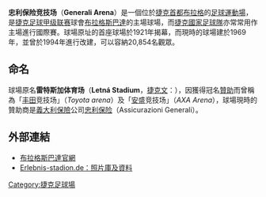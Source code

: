 {{NoteTA
|G1=football
|G2=uefa
}}
{{Infobox Stadium
| stadium_name        = 忠利保险竞技场<br />''Generali Arena''
| nickname            = 
| image               = [[File:Toyotaarena.jpg|250px]]
| fullname            = Letenský stadion
| location            = [[捷克|捷克]][[布拉格|布拉格]]
| coordinates         = {{Coord|50|5|59.29|N|14|24|57.28|E|type:landmark_region:CZ|display=inline,title}}
| broke_ground        = 
| built               =
| opened              = 1969年
| renovated           = 1994年
| closed              = 
| demolished          = 
| owner               = [[布拉格斯巴達足球俱樂部|布拉格斯巴達]]
| operator            = 
| surface             = 天然草
| construction_cost   = 
| architect           = 
| former_names        = 雷特斯加体育场（Letná Stadium，1917-2003）<br>丰田竞技场（Toyota arena，2003-2007）<br>安盛竞技场（AXA Arena，2007-2009）
| tenants             = [[捷克國家足球隊|捷克國家足球隊]]<br>[[布拉格斯巴達足球俱樂部|布拉格斯巴達]]
| seating_capacity    = 20,854人
| dimensions          = 105×68 米
}}
'''忠利保险竞技场'''（'''Generali Arena'''）是一個位於[[捷克|捷克]][[首都|首都]][[布拉格|布拉格]]的[[足球|足球]][[運動場|運動場]]，是[[捷克足球甲级联赛|捷克足球甲级联赛]]球會[[布拉格斯巴達足球俱樂部|布拉格斯巴達]]的主場球場，而[[捷克國家足球隊|捷克國家足球隊]]亦常常用作主場進行國際賽。球場原址的首座球場於1921年揭幕，而現時的球場建於1969年，並曾於1994年進行改建，可以容納20,854名觀眾。

== 命名 ==
球場原名'''雷特斯加体育场'''（'''Letná Stadium'''，[[捷克文|捷克文]]：{{lang|cs|'''Letenský stadion'''}}），因獲得冠名[[贊助|贊助]]而曾稱為「[[丰田汽车|丰田]]竞技场」（''Toyota arena''）及「[[安盛|安盛]]竞技场」（''AXA Arena''），球場現時的贊助商是[[義大利|義大利]][[保險|保險]]公司[[忠利保险|忠利保险]]（Assicurazioni Generali）。

== 外部連結 ==
* [https://web.archive.org/web/20100730143357/http://www.sparta.cz/cs/o-klubu/generali-arena/index.shtml 布拉格斯巴達官網] {{cs icon}}
* [http://www.erlebnis-stadion.de/?ground=171 Erlebnis-stadion.de：照片庫及資料] {{Wayback|url=http://www.erlebnis-stadion.de/?ground=171 |date=20110719002014 }}

{{DEFAULTSORT:Letná Stadium}}
[[Category:捷克足球場|Category:捷克足球場]]